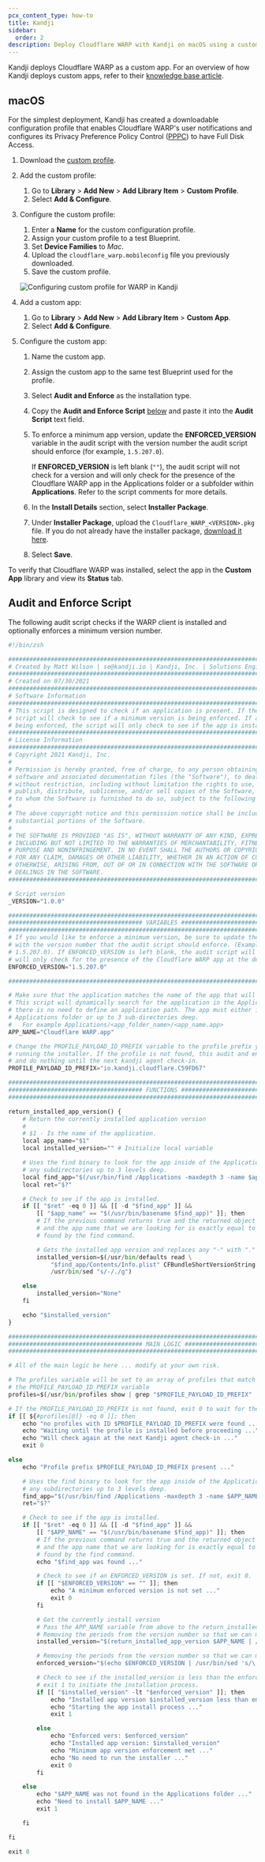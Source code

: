 ```yaml
---
pcx_content_type: how-to
title: Kandji
sidebar:
  order: 2
description: Deploy Cloudflare WARP with Kandji on macOS using a custom configuration profile.
---
```


Kandji deploys Cloudflare WARP as a custom app. For an overview of how Kandji deploys custom apps, refer to their [knowledge base article](https://support.kandji.io/custom-apps-overview).

## macOS

For the simplest deployment, Kandji has created a downloadable configuration profile that enables Cloudflare WARP's user notifications and configures its Privacy Preference Policy Control ([PPPC](https://support.kandji.io/create-a-privacy-preferences-policy-control-profile)) to have Full Disk Access.

1. Download the [custom profile](https://github.com/kandji-inc/support/blob/64e0d8c8fa393d0967d2519aea60b5c834754563/Configuration%20Profiles/cloudflare_warp.mobileconfig).

2. Add the custom profile:

   1. Go to **Library** > **Add New** > **Add Library Item** > **Custom Profile**.
   2. Select **Add & Configure**.

3. Configure the custom profile:

   1. Enter a **Name** for the custom configuration profile.
   2. Assign your custom profile to a test Blueprint.
   3. Set **Device Families** to _Mac_.
   4. Upload the `cloudflare_warp.mobileconfig` file you previously downloaded.
   5. Save the custom profile.

   ![Configuring custom profile for WARP in Kandji](~/assets/images/cloudflare-one/connections/custom-profile.png)

4. Add a custom app:

   1. Go to **Library** > **Add New** > **Add Library Item** > **Custom App**.
   2. Select **Add & Configure**.

5. Configure the custom app:

   1. Name the custom app.

   2. Assign the custom app to the same test Blueprint used for the profile.

   3. Select **Audit and Enforce** as the installation type.

   4. Copy the **Audit and Enforce Script** [below](#audit-and-enforce-script) and paste it into the **Audit Script** text field.

   5. To enforce a minimum app version, update the **ENFORCED_VERSION** variable in the audit script with the version number the audit script should enforce (for example, `1.5.207.0`).

      If **ENFORCED_VERSION** is left blank (`""`), the audit script will not check for a version and will only check for the presence of the Cloudflare WARP app in the Applications folder or a subfolder within **Applications**. Refer to the script comments for more details.

   6. In the **Install Details** section, select **Installer Package**.

   7. Under **Installer Package**, upload the `Cloudflare_WARP_<VERSION>.pkg` file. If you do not already have the installer package, [download it here](/cloudflare-one/connections/connect-devices/warp/download-warp/#macos).

   8. Select **Save**.

To verify that Cloudflare WARP was installed, select the app in the **Custom App** library and view its **Status** tab.

## Audit and Enforce Script

The following audit script checks if the WARP client is installed and optionally enforces a minimum version number.

```python
#!/bin/zsh

###################################################################################################
# Created by Matt Wilson | se@kandji.io | Kandji, Inc. | Solutions Engineering
###################################################################################################
# Created on 07/30/2021
###################################################################################################
# Software Information
###################################################################################################
# This script is designed to check if an application is present. If the app is present, the
# script will check to see if a minimum version is being enforced. If a minimum app version is not
# being enforced, the script will only check to see if the app is installed or not.
###################################################################################################
# License Information
###################################################################################################
# Copyright 2021 Kandji, Inc.
#
# Permission is hereby granted, free of charge, to any person obtaining a copy of this
# software and associated documentation files (the "Software"), to deal in the Software
# without restriction, including without limitation the rights to use, copy, modify, merge,
# publish, distribute, sublicense, and/or sell copies of the Software, and to permit persons
# to whom the Software is furnished to do so, subject to the following conditions:
#
# The above copyright notice and this permission notice shall be included in all copies or
# substantial portions of the Software.
#
# THE SOFTWARE IS PROVIDED "AS IS", WITHOUT WARRANTY OF ANY KIND, EXPRESS OR IMPLIED,
# INCLUDING BUT NOT LIMITED TO THE WARRANTIES OF MERCHANTABILITY, FITNESS FOR A PARTICULAR
# PURPOSE AND NONINFRINGEMENT. IN NO EVENT SHALL THE AUTHORS OR COPYRIGHT HOLDERS BE LIABLE
# FOR ANY CLAIM, DAMAGES OR OTHER LIABILITY, WHETHER IN AN ACTION OF CONTRACT, TORT OR
# OTHERWISE, ARISING FROM, OUT OF OR IN CONNECTION WITH THE SOFTWARE OR THE USE OR OTHER
# DEALINGS IN THE SOFTWARE.
###################################################################################################

# Script version
_VERSION="1.0.0"

###################################################################################################
###################################### VARIABLES ##################################################
###################################################################################################
# If you would like to enforce a minimum version, be sure to update the ENFORCED_VERSION variable
# with the version number that the audit script should enforce. (Example version number
# 1.5.207.0). If ENFORCED_VERSION is left blank, the audit script will not check for a version and
# will only check for the presence of the Cloudflare WARP app at the defined APP_PATH.
ENFORCED_VERSION="1.5.207.0"

###################################################################################################

# Make sure that the application matches the name of the app that will be installed.
# This script will dynamically search for the application in the Applications folder. So
# there is no need to define an application path. The app must either install in the
# Applications folder or up to 3 sub-directories deep.
#   For example Applications/<app_folder_name>/<app_name.app>
APP_NAME="Cloudflare WARP.app"

# Change the PROFILE_PAYLOAD_ID_PREFIX variable to the profile prefix you want to wait on before
# running the installer. If the profile is not found, this audit and enforce script will exit 00
# and do nothing until the next kandji agent check-in.
PROFILE_PAYLOAD_ID_PREFIX="io.kandji.cloudflare.C59FD67"

###################################################################################################
###################################### FUNCTIONS ##################################################
###################################################################################################

return_installed_app_version() {
    # Return the currently installed application version
    #
    # $1 - Is the name of the application.
    local app_name="$1"
    local installed_version="" # Initialize local variable

    # Uses the find binary to look for the app inside of the Applications directory and
    # any subdirectories up to 3 levels deep.
    local find_app="$(/usr/bin/find /Applications -maxdepth 3 -name $app_name)"
    local ret="$?"

    # Check to see if the app is installed.
    if [[ "$ret" -eq 0 ]] && [[ -d "$find_app" ]] &&
        [[ "$app_name" == "$(/usr/bin/basename $find_app)" ]]; then
        # If the previous command returns true and the returned object is a directory
        # and the app name that we are looking for is exactly equal to the app name
        # found by the find command.

        # Gets the installed app version and replaces any "-" with "."
        installed_version=$(/usr/bin/defaults read \
            "$find_app/Contents/Info.plist" CFBundleShortVersionString |
            /usr/bin/sed "s/-/./g")

    else
        installed_version="None"
    fi

    echo "$installed_version"
}

###################################################################################################
###################################### MAIN LOGIC #################################################
###################################################################################################

# All of the main logic be here ... modify at your own risk.

# The profiles variable will be set to an array of profiles that match the prefix in
# the PROFILE_PAYLOAD_ID_PREFIX variable
profiles=$(/usr/bin/profiles show | grep "$PROFILE_PAYLOAD_ID_PREFIX" | sed 's/.*\ //')

# If the PROFILE_PAYLOAD_ID_PREFIX is not found, exit 0 to wait for the next agent run.
if [[ ${#profiles[@]} -eq 0 ]]; then
    echo "no profiles with ID $PROFILE_PAYLOAD_ID_PREFIX were found ..."
    echo "Waiting until the profile is installed before proceeding ..."
    echo "Will check again at the next Kandji agent check-in ..."
    exit 0

else
    echo "Profile prefix $PROFILE_PAYLOAD_ID_PREFIX present ..."

    # Uses the find binary to look for the app inside of the Applications directory and
    # any subdirectories up to 3 levels deep.
    find_app="$(/usr/bin/find /Applications -maxdepth 3 -name $APP_NAME)"
    ret="$?"

    # Check to see if the app is installed.
    if [[ "$ret" -eq 0 ]] && [[ -d "$find_app" ]] &&
        [[ "$APP_NAME" == "$(/usr/bin/basename $find_app)" ]]; then
        # If the previous command returns true and the returned object is a directory
        # and the app name that we are looking for is exactly equal to the app name
        # found by the find command.
        echo "$find_app was found ..."

        # Check to see if an ENFORCED_VERSION is set. If not, exit 0.
        if [[ "$ENFORCED_VERSION" == "" ]]; then
            echo "A minimum enforced version is not set ..."
            exit 0
        fi

        # Get the currently install version
        # Pass the APP_NAME variable from above to the return_installed_app_version function
        # Removing the periods from the version number so that we can make a comparison.
        installed_version="$(return_installed_app_version $APP_NAME | /usr/bin/sed 's/\.//g')"

        # Removing the periods from the version number so that we can make a comparison.
        enforced_version="$(echo $ENFORCED_VERSION | /usr/bin/sed 's/\.//g')"

        # Check to see if the installed_version is less than the enforced_version. If it is then
        # exit 1 to initiate the installation process.
        if [[ "$installed_version" -lt "$enforced_version" ]]; then
            echo "Installed app version $installed_version less than enforced version $ENFORCED_VERSION"
            echo "Starting the app install process ..."
            exit 1

        else
            echo "Enforced vers: $enforced_version"
            echo "Installed app version: $installed_version"
            echo "Minimum app version enforcement met ..."
            echo "No need to run the installer ..."
            exit 0
        fi

    else
        echo "$APP_NAME was not found in the Applications folder ..."
        echo "Need to install $APP_NAME ..."
        exit 1

    fi

fi

exit 0
```
